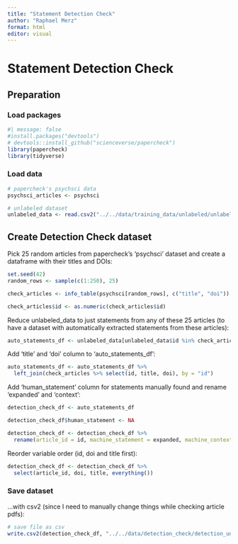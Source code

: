 ```yaml
---
title: "Statement Detection Check"
author: "Raphael Merz"
format: html
editor: visual
---
```


# Statement Detection Check

## Preparation

### Load packages

```r
#| message: false
#install.packages("devtools") 
# devtools::install_github("scienceverse/papercheck")
library(papercheck)
library(tidyverse)
```

### Load data

```r
# papercheck's psychsci data
psychsci_articles <- psychsci

# unlabeled dataset
unlabeled_data <- read.csv2("../../data/training_data/unlabeled/unlabeled_data.csv")
```

## Create Detection Check dataset

Pick 25 random articles from papercheck's 'psychsci' dataset and create a dataframe with their titles and DOIs:

```r
set.seed(42)
random_rows <- sample(c(1:250), 25)

check_articles <- info_table(psychsci[random_rows], c("title", "doi"))

check_articles$id <- as.numeric(check_articles$id)
```

Reduce unlabeled_data to just statements from any of these 25 articles (to have a dataset with automatically extracted statements from these articles):

```r
auto_statements_df <- unlabeled_data[unlabeled_data$id %in% check_articles$id, ]
```

Add 'title' and 'doi' column to 'auto_statements_df':

```r
auto_statements_df <- auto_statements_df %>%
  left_join(check_articles %>% select(id, title, doi), by = "id")
```

Add 'human_statement' column for statements manually found and rename 'expanded' and 'context':

```r
detection_check_df <- auto_statements_df

detection_check_df$human_statement <- NA

detection_check_df <- detection_check_df %>%
  rename(article_id = id, machine_statement = expanded, machine_context = context)
```

Reorder variable order (id, doi and title first):

```r
detection_check_df <- detection_check_df %>%
  select(article_id, doi, title, everything())
```

### Save dataset

...with csv2 (since I need to manually change things while checking article pdfs):

```r
# save file as csv
write.csv2(detection_check_df, "../../data/detection_check/detection_unchecked.csv", row.names = F)
```
